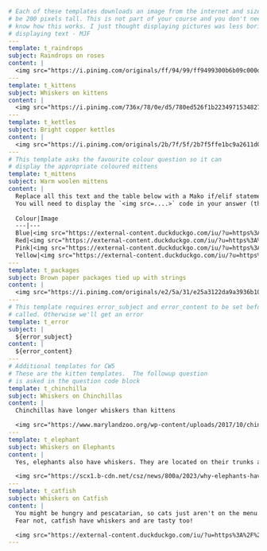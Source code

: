 ```yml
# Each of these templates downloads an image from the internet and sizes it to
# be 200 pixels tall. This is not part of your course and you don't need to 
# know how this works. I just thought displaying pictures was less boring than
# displaying text - MJF
---
template: t_raindrops
subject: Raindrops on roses
content: |
  <img src="https://i.pinimg.com/originals/ff/94/99/ff9499300b6b09c000d6553f3ce686c9.jpg" height="200px">
---
template: t_kittens
subject: Whiskers on kittens
content: |
  <img src="https://i.pinimg.com/736x/78/0e/d5/780ed526f1b2234971534827c9788cb8.jpg" height="200px">
---
template: t_kettles
subject: Bright copper kettles
content: |
  <img src="https://i.pinimg.com/originals/2b/7f/5f/2b7f5ffe1bc9a2611d0e25900bb217e4.jpg" height="200px">
---
# This template asks the favourite colour question so it can 
# display the appropriate coloured mittens
template: t_mittens
subject: Warm woolen mittens
content: |
  Replace all this text and the table below with a Mako if/elif statement that displays the appropriately coloured mittens.
  You will need to display the `<img src=....>` code in your answer (this is how we load images off the internet).
  
  Colour|Image
  ---|---
  Blue|<img src="https://external-content.duckduckgo.com/iu/?u=https%3A%2F%2Fimg0.etsystatic.com%2F115%2F0%2F6614227%2Fil_fullxfull.911803148_ny9q.jpg&f=1&nofb=1&ipt=0e1028208a5c6b8e809e685003e7ff86638c797d371b48ad673b903226379219&ipo=images" height="200px">
  Red|<img src="https://external-content.duckduckgo.com/iu/?u=https%3A%2F%2Fmedia.istockphoto.com%2Fphotos%2Fmittens-picture-id119838752%3Fk%3D6%26m%3D119838752%26s%3D612x612%26w%3D0%26h%3DtQnfnsNmU9yP2S3JKKHxgMhJfaCGVW-g1x40Pk3QqZU%3D&f=1&nofb=1&ipt=aa445c79f14ba886312107043dc481bc77b1d171673f095641cbe7857f87fd91&ipo=images" height="200px">
  Pink|<img src="https://external-content.duckduckgo.com/iu/?u=https%3A%2F%2Fthumbs.dreamstime.com%2Fb%2Fwarm-woolen-knitted-mittens-isolated-white-background-pink-k-warm-woolen-knitted-mittens-isolated-white-background-pink-171830683.jpg&f=1&nofb=1&ipt=b1bfc12c53725435421ab344b12cae13a627ef93f782265838b5db3358265c6c&ipo=images" height="300px">
  Yellow|<img src="https://external-content.duckduckgo.com/iu/?u=https%3A%2F%2Fi.pinimg.com%2Foriginals%2F4a%2Ff7%2F8e%2F4af78ec5b844c14e56fac573c690006f.jpg&f=1&nofb=1&ipt=f4a87a0175574626b52f87bd9712be5d48b8b2f8ab12b5f4f77223de727060b6&ipo=images" height="200px">
---
template: t_packages
subject: Brown paper packages tied up with strings
content: |
  <img src="https://i.pinimg.com/originals/e2/5a/31/e25a3122da9a3936b10d3be36de14c0b.jpg" height="200px">
---
# This template requires error_subject and error_content to be set before it's
# called. Otherwise we'll get an error
template: t_error
subject: |
  ${error_subject}
content: |
  ${error_content}
---
# Additional templates for CW5
# These are the kitten templates.  The followup question
# is asked in the question code block
template: t_chinchilla
subject: Whiskers on Chinchillas
content: |
  Chinchillas have longer whiskers than kittens

  <img src="https://www.marylandzoo.org/wp-content/uploads/2017/10/chinchilla_web-1024x683.jpg" height="200px">
---
template: t_elephant
subject: Whiskers on Elephants
content: |
  Yes, elephants also have whiskers. They are located on their trunks and help elephants feel and balance objects.   TIL!!!

  <img src="https://scx1.b-cdn.net/csz/news/800a/2023/why-elephants-have-whi.jpg" height="200px">
---
template: t_catfish
subject: Whiskers on Catfish
content: |
  You might be hungry and pescatarian, so cats just aren't on the menu.
  Fear not, catfish have whiskers and are tasty too!

  <img src="https://external-content.duckduckgo.com/iu/?u=https%3A%2F%2Fcdn3.tmbi.com%2Fsecure%2FRMS%2Fattachments%2F37%2F1200x1200%2FZesty-Baked-Catfish_exps46866_C2376962B11_13_4bC_RMS.jpg&f=1&nofb=1&ipt=cbd96c32beb5ad227d919bb1776c315e2e8fc1651935766b4fa6379ece849d78&ipo=images" height="200px">
---
```